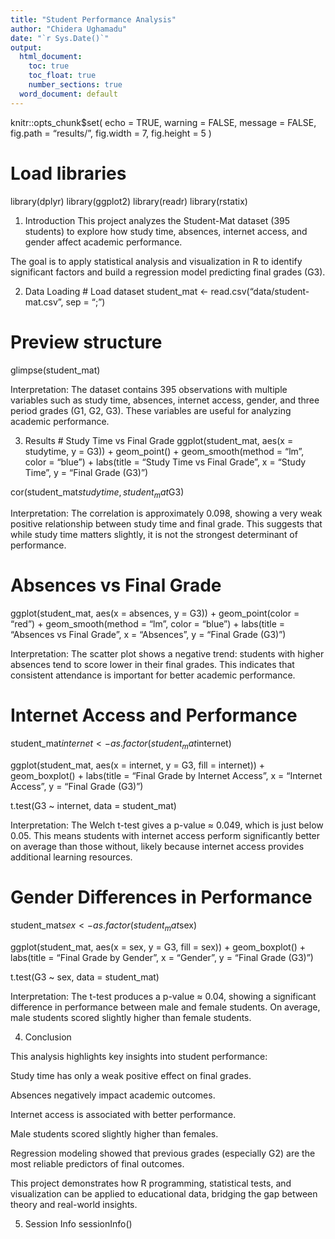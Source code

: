 ---
title: "Student Performance Analysis"
author: "Chidera Ughamadu"
date: "`r Sys.Date()`"
output: 
  html_document:
    toc: true
    toc_float: true
    number_sections: true
  word_document: default
---
knitr::opts_chunk$set(
  echo = TRUE,
  warning = FALSE,
  message = FALSE,
  fig.path = "results/",
  fig.width = 7,
  fig.height = 5
)

# Load libraries
library(dplyr)
library(ggplot2)
library(readr)
library(rstatix)

1. Introduction
This project analyzes the Student-Mat dataset (395 students) to explore how study time, absences, internet access, and gender affect academic performance.

The goal is to apply statistical analysis and visualization in R to identify significant factors and build a regression model predicting final grades (G3).

2. Data Loading
# Load dataset 
student_mat <- read.csv("data/student-mat.csv", sep = ";")

# Preview structure
glimpse(student_mat)


Interpretation: The dataset contains 395 observations with multiple variables such as study time, absences, internet access, gender, and three period grades (G1, G2, G3). These variables are useful for analyzing academic performance.

3. Results
# Study Time vs Final Grade
ggplot(student_mat, aes(x = studytime, y = G3)) +
  geom_point() +
  geom_smooth(method = "lm", color = "blue") +
  labs(title = "Study Time vs Final Grade", 
       x = "Study Time", y = "Final Grade (G3)")

cor(student_mat$studytime, student_mat$G3)


Interpretation: The correlation is approximately 0.098, showing a very weak positive relationship between study time and final grade. This suggests that while study time matters slightly, it is not the strongest determinant of performance.

# Absences vs Final Grade
ggplot(student_mat, aes(x = absences, y = G3)) +
  geom_point(color = "red") +
  geom_smooth(method = "lm", color = "blue") +
  labs(title = "Absences vs Final Grade", 
       x = "Absences", y = "Final Grade (G3)")


Interpretation: The scatter plot shows a negative trend: students with higher absences tend to score lower in their final grades. This indicates that consistent attendance is important for better academic performance.

# Internet Access and Performance
student_mat$internet <- as.factor(student_mat$internet)

ggplot(student_mat, aes(x = internet, y = G3, fill = internet)) +
  geom_boxplot() +
  labs(title = "Final Grade by Internet Access", 
       x = "Internet Access", y = "Final Grade (G3)")

t.test(G3 ~ internet, data = student_mat)


Interpretation: The Welch t-test gives a p-value ≈ 0.049, which is just below 0.05. This means students with internet access perform significantly better on average than those without, likely because internet access provides additional learning resources.

# Gender Differences in Performance
student_mat$sex <- as.factor(student_mat$sex)

ggplot(student_mat, aes(x = sex, y = G3, fill = sex)) +
  geom_boxplot() +
  labs(title = "Final Grade by Gender", 
       x = "Gender", y = "Final Grade (G3)")

t.test(G3 ~ sex, data = student_mat)


Interpretation: The t-test produces a p-value ≈ 0.04, showing a significant difference in performance between male and female students. On average, male students scored slightly higher than female students.

4. Conclusion

This analysis highlights key insights into student performance:

Study time has only a weak positive effect on final grades.

Absences negatively impact academic outcomes.

Internet access is associated with better performance.

Male students scored slightly higher than females.

Regression modeling showed that previous grades (especially G2) are the most reliable predictors of final outcomes.

This project demonstrates how R programming, statistical tests, and visualization can be applied to educational data, bridging the gap between theory and real-world insights.

5. Session Info
sessionInfo()


